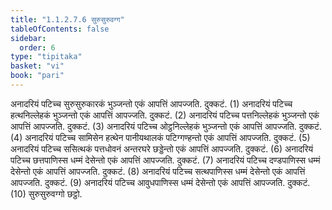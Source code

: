 ```yaml
---
title: "1.1.2.7.6 सुरुसुरुवग्ग"
tableOfContents: false
sidebar:
  order: 6
type: "tipitaka"
basket: "vi"
book: "pari"
---
```



<DynamicBreadcrumb />

<Division number="180" book="pari">

<Paragraph number="546" book="pari">
अनादरियं पटिच्च सुरुसुरुकारकं भुञ्जन्तो एकं आपत्तिं आपज्जति. दुक्कटं. (1)
</Paragraph>

<Paragraph number="547" book="pari">
अनादरियं पटिच्च हत्थनिल्लेहकं भुञ्जन्तो एकं आपत्तिं आपज्जति. दुक्कटं. (2)
</Paragraph>

<Paragraph number="548" book="pari">
अनादरियं पटिच्च पत्तनिल्लेहकं भुञ्जन्तो एकं आपत्तिं आपज्जति. दुक्कटं. (3)
</Paragraph>

<Paragraph number="549" book="pari">
अनादरियं पटिच्च ओट्ठनिल्लेहकं भुञ्जन्तो एकं आपत्तिं आपज्जति. दुक्कटं. (4)
</Paragraph>

<Paragraph number="550" book="pari">
अनादरियं पटिच्च सामिसेन हत्थेन पानीयथालकं पटिग्गण्हन्तो एकं आपत्तिं आपज्जति. दुक्कटं. (5)
</Paragraph>

<Paragraph number="551" book="pari">
अनादरियं पटिच्च ससित्थकं पत्तधोवनं अन्तरघरे छड्डेन्तो एकं आपत्तिं आपज्जति. दुक्कटं. (6)
</Paragraph>

<Paragraph number="552" book="pari">
अनादरियं पटिच्च छत्तपाणिस्स धम्मं देसेन्तो एकं आपत्तिं आपज्जति. दुक्कटं. (7)
</Paragraph>

<Paragraph number="553" book="pari">
अनादरियं पटिच्च दण्डपाणिस्स धम्मं देसेन्तो एकं आपत्तिं आपज्जति. दुक्कटं. (8)
</Paragraph>

<Paragraph number="554" book="pari">
अनादरियं पटिच्च सत्थपाणिस्स धम्मं देसेन्तो एकं आपत्तिं आपज्जति. दुक्कटं. (9)
</Paragraph>

<Paragraph number="555" book="pari">
अनादरियं पटिच्च आवुधपाणिस्स धम्मं देसेन्तो एकं आपत्तिं आपज्जति. दुक्कटं. (10)

</Paragraph>
</Division>

<Paragraph number="556" type="center" book="pari">
सुरुसुरुवग्गो छट्ठो.
</Paragraph>